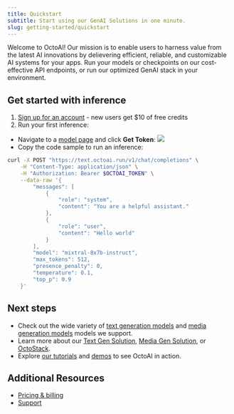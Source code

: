```yaml
---
title: Quickstart
subtitle: Start using our GenAI Solutions in one minute.
slug: getting-started/quickstart
---
```



Welcome to OctoAI! Our mission is to enable users to harness value from the latest AI innovations by delievering efficient, reliable, and customizable AI systems for your apps. Run your models or checkpoints on our cost-effective API endpoints, or run our optimized GenAI stack in your environment.

## Get started with inference
1. [Sign up for an account](https://identity.octo.ai/oauth/account/sign-up?redirectUrl=https://octoai.cloud) - new users get $10 of free credits
2. Run your first inference:
- Navigate to a [model page](https://octoai.cloud/text/chat?model=mixtral-8x7b-instruct&mode=api) and click **Get Token**:
![](https://www.datocms-assets.com/45680/1712261559-quickstart-curl-example1.png?max-w=2000&auto=compress)
- Copy the code sample to run an inference:
```bash cURL
curl -X POST "https://text.octoai.run/v1/chat/completions" \
    -H "Content-Type: application/json" \
    -H "Authorization: Bearer $OCTOAI_TOKEN" \
    --data-raw '{
        "messages": [
            {
                "role": "system",
                "content": "You are a helpful assistant."
            },
            {
                "role": "user",
                "content": "Hello world"
            }
        ],
        "model": "mixtral-8x7b-instruct",
        "max_tokens": 512,
        "presence_penalty": 0,
        "temperature": 0.1,
        "top_p": 0.9
    }'
```

## Next steps
- Check out the wide variety of [text generation models](https://octoai.cloud/text) and [media generation models](https://octoai.cloud/media) models we support.
- Learn more about our [Text Gen Solution](../text-gen-solution/getting-started.mdx), [Media Gen Solution](../media-gen-solution/getting-started.mdx), or [OctoStack](../private-deployment/octostack.mdx).
- Explore [our tutorials](../tutorials/image-generation-application-e2e-example.mdx) and [demos](https://octo.ai/demos/) to see OctoAI in action.

## Additional Resources
- [Pricing & billing](pricing-and-billing.mdx)
- [Support](https://discord.gg/rXTPeRBcG7)
